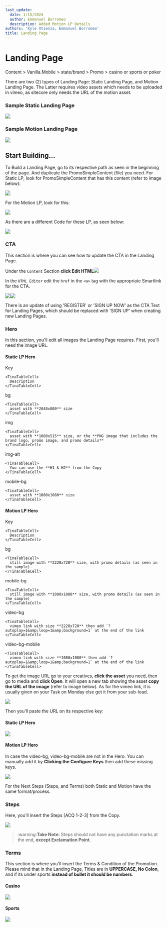 ```yaml
---
last_update:
  date: 1/15/2024
  author: Emmanuel Borromeo
  description: Added Motion LP Details
authors: 'Kyle Atienza, Emmanuel Borromeo'
title: Landing Page
---
```


# Landing Page

<Admonition type="info" title="Sitecore Path">
  Content > Vanilla.Mobile > state/brand > Promo > casino or sports or poker
</Admonition>

There are two (2) types of Landing Page: Static Landing Page, and Motion Landing Page. The Latter requires video assets which needs to be uploaded in vimeo, as sitecore only needs the URL of the motion asset.

### Sample Static Landing Page

![](https://res.cloudinary.com/dlfu36fiw/image/upload/v1709887534/builds/landing-page/zmvzeek8wbgopsgotmci.png)

### Sample Motion Landing Page

![](https://res.cloudinary.com/dlfu36fiw/image/upload/v1709887534/builds/landing-page/eaaa4ouvvq0gnshgiuuv.png)

## Start Building...

To Build a Landing Page, go to its respective path as seen in the beginning of the page. And duplicate the PromoSimpleContent (file) you need. For Static LP, look for PromoSimpleContent that has this content (refer to image below):

![](https://res.cloudinary.com/dlfu36fiw/image/upload/v1709887534/builds/landing-page/vfysiuxmuagb5704l4hl.png)

For the Motion LP, look for this:

![](https://res.cloudinary.com/dlfu36fiw/image/upload/v1709887533/builds/landing-page/cinekmhpbkcwyla6zugu.png)

As there are a different Code for these LP, as seen below:

![](https://res.cloudinary.com/dlfu36fiw/image/upload/v1709887468/builds/landing-page/vxja8fzrdivjecnpxaui.png)

### CTA

This section is where you can see how to update the CTA in the Landing Page.

Under the `Content` Section **click Edit HTML**![](https://res.cloudinary.com/dlfu36fiw/image/upload/v1720080827/builds/landing-page/landing-page-update_pbrpxz.jpg)

In the `HTML Editor` edit the `href` in the `<a>` tag with the appropriate Smartlink for the CTA.

![](https://res.cloudinary.com/dlfu36fiw/image/upload/v1720082748/builds/landing-page/Screenshot_1_oche85.jpg)![](https://res.cloudinary.com/dlfu36fiw/image/upload/v1720082752/builds/landing-page/Screenshot_2_h7l8ep.jpg)

<Admonition type="note" title="Note">
  There is an update of using 'REGISTER' or 'SIGN UP NOW' as the CTA Text for Landing Pages, which should be replaced with 'SIGN UP' when creating new Landing Pages.
</Admonition>

### Hero

In this section, you'll edit all images the Landing Page requires. First, you'll need the image URL.

#### Static LP Hero

<TinaTable>
  <TinaTableRow>
    <TinaTableCell>
      Key
    </TinaTableCell>

    <TinaTableCell>
      Description
    </TinaTableCell>
  </TinaTableRow>

  <TinaTableRow>
    <TinaTableCell>
      bg
    </TinaTableCell>

    <TinaTableCell>
      asset with **2048x800** size
    </TinaTableCell>
  </TinaTableRow>

  <TinaTableRow>
    <TinaTableCell>
      img
    </TinaTableCell>

    <TinaTableCell>
      asset with **1080x515** size, or the **PNG image that includes the brand logo, promo image, and promo details**
    </TinaTableCell>
  </TinaTableRow>

  <TinaTableRow>
    <TinaTableCell>
      img-alt
    </TinaTableCell>

    <TinaTableCell>
      You can use the **H1 & H2** from the Copy
    </TinaTableCell>
  </TinaTableRow>

  <TinaTableRow>
    <TinaTableCell>
      mobile-bg
    </TinaTableCell>

    <TinaTableCell>
      asset with **1080x1080** size
    </TinaTableCell>
  </TinaTableRow>
</TinaTable>

#### Motion LP Hero

<TinaTable>
  <TinaTableRow>
    <TinaTableCell>
      Key
    </TinaTableCell>

    <TinaTableCell>
      Description
    </TinaTableCell>
  </TinaTableRow>

  <TinaTableRow>
    <TinaTableCell>
      bg
    </TinaTableCell>

    <TinaTableCell>
      still image with **2228x720** size, with promo details (as seen in the sample).
    </TinaTableCell>
  </TinaTableRow>

  <TinaTableRow>
    <TinaTableCell>
      mobile-bg
    </TinaTableCell>

    <TinaTableCell>
      still image with **1080x1080** size, with promo details (as seen in the sample)
    </TinaTableCell>
  </TinaTableRow>

  <TinaTableRow>
    <TinaTableCell>
      video-bg
    </TinaTableCell>

    <TinaTableCell>
      vimeo link with size **2228x720** then add `?autoplay=1&amp;loop=1&amp;background=1` at the end of the link
    </TinaTableCell>
  </TinaTableRow>

  <TinaTableRow>
    <TinaTableCell>
      video-bg-mobile
    </TinaTableCell>

    <TinaTableCell>
      vimeo link with size **1080x1080** then add `?autoplay=1&amp;loop=1&amp;background=1` at the end of the link
    </TinaTableCell>
  </TinaTableRow>
</TinaTable>

To get the image URL go to your creatives, **click the asset** you need, then go to media and **click Open**. It will open a new tab showing the asset **copy the URL of the image** (refer to image below). As for the vimeo link, it is usually given on your Task on Monday else get it from your sub-lead.

![](https://res.cloudinary.com/dlfu36fiw/image/upload/v1709887470/builds/landing-page/pjsftzytoi0grakpencz.png)

Then you'll paste the URL on its respective key:

#### Static LP Hero

![](https://res.cloudinary.com/dlfu36fiw/image/upload/v1709887467/builds/landing-page/w15pt1pcks7pkkiyte8q.png)

#### Motion LP Hero

In case the video-bg, video-bg-mobile are not in the Hero. You can manually add it by **Clicking the Configure Keys** then add these missing keys.

![](https://res.cloudinary.com/dlfu36fiw/image/upload/v1709887533/builds/landing-page/wnuyfxajwvvjvj8yrz8x.png)

For the Next Steps (Steps, and Terms) both Static and Motion have the same format/process.

### Steps

Here, you'll insert the Steps \[ACQ 1-2-3] from the Copy.

![](https://res.cloudinary.com/dlfu36fiw/image/upload/v1709887469/builds/landing-page/qb5tp8rtha94eesucn77.png)

> \:warning:**Take Note:** Steps should not have any punctation marks at the end, **except Exclamation Point**.

### Terms

This section is where you'll insert the Terms & Condition of the Promotion. Please mind that in the Landing Page, Titles are in **UPPERCASE, No Colon**, and if its under sports **instead of bullet it should be numbers**.

#### Casino

![](https://res.cloudinary.com/dlfu36fiw/image/upload/v1709887471/builds/landing-page/kzwv8q6ir1s6wrgeeao4.png)

#### Sports

![](https://res.cloudinary.com/dlfu36fiw/image/upload/v1709887469/builds/landing-page/v3edbrsyueeslcvbdmch.png)
